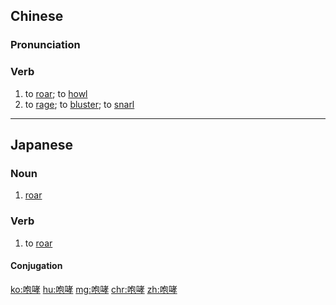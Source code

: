 ==Chinese==
{{zh-forms}}

===Pronunciation===
{{zh-pron
|m=páo哮
|c=paau4 haau1
|mn=qz,xm,zz:pâu-hau
|cat=v
}}

===Verb===
{{zh-verb}}

# to [[roar]]; to [[howl]]
# to [[rage]]; to [[bluster]]; to [[snarl]]

----

==Japanese==
{{ja-kanjitab|ほう|こう|yomi=o}}

===Noun===
{{ja-noun|ほうこう}}

# [[roar]]

===Verb===
{{ja-verb-suru|ほうこう}}

# to [[roar]]

====Conjugation====
{{ja-suru|ほうこう}}

[[ko:咆哮]]
[[hu:咆哮]]
[[mg:咆哮]]
[[chr:咆哮]]
[[zh:咆哮]]